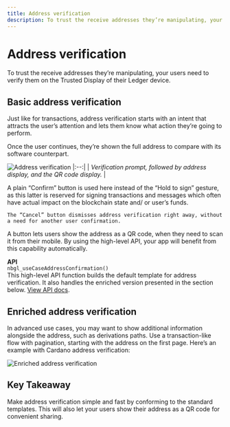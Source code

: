 ```yaml
---
title: Address verification
description: To trust the receive addresses they’re manipulating, your users need to verify them on the Trusted Display of their Ledger device.
---
```



# Address verification

To trust the receive addresses they’re manipulating, your users need to verify them on the Trusted Display of their Ledger device.

## Basic address verification

Just like for transactions, address verification starts with an intent that attracts the user’s attention and lets them know what action they’re going to perform.

Once the user continues, they’re shown the full address to compare with its software counterpart.

![Address verification](/device-app/stax-flex-address-verification.png)
|:--:| 
| *Verification prompt, followed by address display, and the QR code display.* |

<Callout type="info" emoji="ℹ️">
	A plain “Confirm” button is used here instead of the “Hold to sign” gesture, as this latter is reserved for signing transactions and messages which often have actual impact on the blockchain state and/ or user’s funds.
	
	The “Cancel” button dismisses address verification right away, without a need for another user confirmation.
</Callout>

A button lets users show the address as a QR code, when they need to scan it from their mobile. By using the high-level API, your app will benefit from this capability automatically.

<Callout emoji="💻">
	<b>API</b><br/>
	<code>nbgl_useCaseAddressConfirmation()</code><br/>
	This high-level API function builds the default template for address verification. It also handles the enriched version presented in the section below. <a href="https://ledgerhq.github.io/ledger-secure-sdk/nbgl__use__case_8h.html#abb0d60831b55936803dd477cfffa226c">View API docs</a>.
</Callout>

## Enriched address verification

In advanced use cases, you may want to show additional information alongside the address, such as derivations paths. Use a transaction-like flow with pagination, starting with the address on the first page. Here’s an example with Cardano address verification:

![Enriched address verification](/device-app/stax-flex-enriched-address-verification.png)

## Key Takeaway

<Callout>
	Make address verification simple and fast by conforming to the standard templates. This will also let your users show their address as a QR code for convenient sharing.
</Callout>


